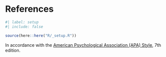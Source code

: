 <!-- %:::% .common h1 begin %:::% -->
# References {.unnumbered}
<!-- %:::% .common h1 end %:::% -->

```r
#| label: setup
#| include: false

source(here::here("R/_setup.R"))
```

In accordance with the [American Psychological Association (APA) Style](https://apastyle.apa.org/), 7th edition.

::: {#refs}
:::
